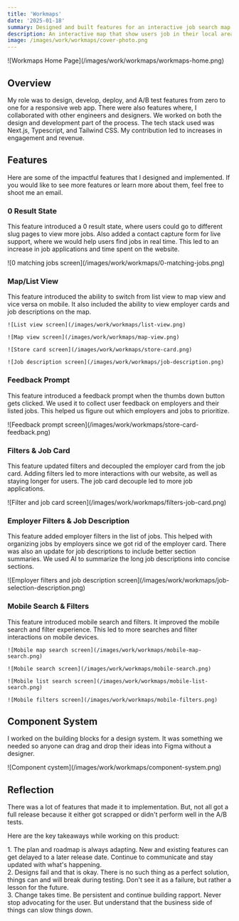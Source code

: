 ```yaml
---
title: 'Workmaps'
date: '2025-01-18'
summary: Designed and built features for an interactive job search map.
description: An interactive map that show users job in their local area.
image: /images/work/workmaps/cover-photo.png
---
```


<div className="pb-4"> 
![Workmaps Home Page](/images/work/workmaps/workmaps-home.png)
</div>

## Overview

My role was to design, develop, deploy, and A/B test features from zero to one for a responsive web app. There were also features where, I collaborated with other engineers and designers. We worked on both the design and development part of the process. The tech stack used was Next.js, Typescript, and Tailwind CSS. My contribution led to increases in engagement and revenue.

## Features

Here are some of the impactful features that I designed and implemented. If you would like to see more features or learn more about them, feel free to shoot me an email.

### 0 Result State

This feature introduced a 0 result state, where users could go to different slug pages to view more jobs. Also added a contact capture form for live support, where we would help users find jobs in real time. This led to an increase in job applications and time spent on the website.

<div className="py-4">
![0 matching jobs screen](/images/work/workmaps/0-matching-jobs.png)
</div>

### Map/List View

This feature introduced the ability to switch from list view to map view and vice versa on mobile. It also included the ability to view employer cards and job descriptions on the map.

<div className="projectImageGrid pt-4">

    ![List view screen](/images/work/workmaps/list-view.png)

    ![Map view screen](/images/work/workmaps/map-view.png)

    ![Store card screen](/images/work/workmaps/store-card.png)

    ![Job description screen](/images/work/workmaps/job-description.png)

</div>

### Feedback Prompt

This feature introduced a feedback prompt when the thumbs down button gets clicked. We used it to collect user feedback on employers and their listed jobs. This helped us figure out which employers and jobs to prioritize.

<div className="py-4">
![Feedback prompt screen](/images/work/workmaps/store-card-feedback.png)
</div>

### Filters & Job Card

This feature updated filters and decoupled the employer card from the job card. Adding filters led to more interactions with our website, as well as staying longer for users. The job card decouple led to more job applications. 


<div className="py-4">
![Filter and job card screen](/images/work/workmaps/filters-job-card.png)
</div>

### Employer Filters & Job Description

This feature added employer filters in the list of jobs. This helped with organizing jobs by employers since we got rid of the employer card. There was also an update for job descriptions to include better section summaries. We used AI to summarize the long job descriptions into concise sections.

<div className="py-4">
![Employer filters and job description screen](/images/work/workmaps/job-selection-description.png)
</div>

### Mobile Search & Filters

This feature introduced mobile search and filters. It improved the mobile search and filter experience. This led to more searches and filter interactions on mobile devices.

<div className="projectImageGrid pt-4">

    ![Mobile map search screen](/images/work/workmaps/mobile-map-search.png)

    ![Mobile search screen](/images/work/workmaps/mobile-search.png)

    ![Mobile list search screen](/images/work/workmaps/mobile-list-search.png)

    ![Mobile filters screen](/images/work/workmaps/mobile-filters.png)

</div>


## Component System

I worked on the building blocks for a design system. It was something we needed so anyone can drag and drop their ideas into Figma without a designer.

<div className="py-4">
![Component cystem](/images/work/workmaps/component-system.png)
</div>

## Reflection

There was a lot of features that made it to implementation. But, not all got a full release because it either got scrapped or didn't perform well in the A/B tests. 

Here are the key takeaways while working on this product:

<div className="keyTakeaways">
  1. <span className="font-semibold">The plan and roadmap is always adapting.</span> New and
  existing features can get delayed to a later release date. Continue to communicate and stay
  updated with what's happening.
</div>

<div className="keyTakeaways">
  2. <span className="font-semibold">Designs fail and that is okay.</span> There is no such thing as
  a perfect solution, things can and will break during testing. Don't see it as a failure, but
  rather a lesson for the future.
</div>

<div className="keyTakeaways">
  3. <span className="font-semibold">Change takes time.</span> Be persistent and continue building
  rapport. Never stop advocating for the user. But understand that the business side of things can
  slow things down.
</div>

